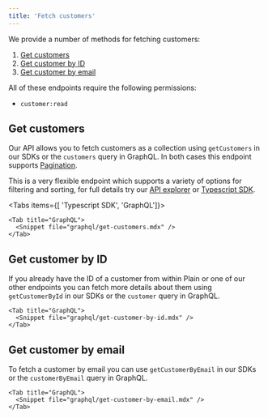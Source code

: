 ```yaml
---
title: 'Fetch customers'
---
```


We provide a number of methods for fetching customers:

1. [Get customers](#get-customers)
1. [Get customer by ID](#get-customer-by-id)
1. [Get customer by email](#get-customer-by-email)

All of these endpoints require the following permissions:

- `customer:read`

## Get customers

Our API allows you to fetch customers as a collection using `getCustomers` in our SDKs or the `customers` query in GraphQL. In both cases this endpoint supports [Pagination](/graphql/pagination).

This is a very flexible endpoint which supports a variety of options for filtering and sorting, for full details try our [API explorer](https://app.plain.com/developer/api-explorer/) or [Typescript SDK](https://github.com/team-plain/typescript-sdk/).

<Tabs items={[ 'Typescript SDK', 'GraphQL']}>
    <Tab title="Typescript SDK">
      <Snippet file="typescript-sdk/get-customers.mdx" />
    </Tab>

    <Tab title="GraphQL">
      <Snippet file="graphql/get-customers.mdx" />
    </Tab>

</Tabs>

## Get customer by ID

If you already have the ID of a customer from within Plain or one of our other endpoints you can fetch more details about them using `getCustomerById` in our SDKs or the `customer` query in GraphQL.

<Tabs>
   <Tab title="Typescript SDK">
      <Snippet file="typescript-sdk/get-customer-by-id.mdx" />
    </Tab>

    <Tab title="GraphQL">
      <Snippet file="graphql/get-customer-by-id.mdx" />
    </Tab>

</Tabs>

## Get customer by email

To fetch a customer by email you can use `getCustomerByEmail` in our SDKs or the `customerByEmail` query in GraphQL.

<Tabs>
    <Tab title="Typescript SDK">
      <Snippet file="typescript-sdk/get-customer-by-email.mdx" />
    </Tab>

    <Tab title="GraphQL">
      <Snippet file="graphql/get-customer-by-email.mdx" />
    </Tab>

</Tabs>
